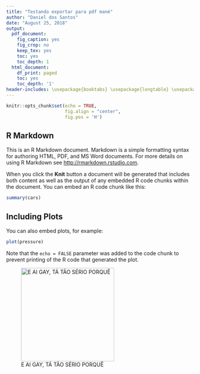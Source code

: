 ```yaml
---
title: "Testando exportar para pdf mané"
author: "Daniel dos Santos"
date: "August 25, 2018"
output:
  pdf_document:
    fig_caption: yes
    fig_crop: no
    keep_tex: yes
    toc: yes
    toc_depth: 1
  html_document:
    df_print: paged
    toc: yes
    toc_depth: '1'
header-includes: \usepackage{booktabs} \usepackage{longtable} \usepackage{array} \usepackage{multirow} \usepackage[table]{xcolor} \usepackage{wrapfig} \usepackage{float} \floatplacement{figure}{H} \usepackage{booktabs} \usepackage{multirow} \usepackage{rotating}
---
```


```r
knitr::opts_chunk$set(echo = TRUE, 
                      fig.align = "center",
                      fig.pos = 'H')
```

## R Markdown

This is an R Markdown document. Markdown is a simple formatting syntax for authoring HTML, PDF, and MS Word documents. For more details on using R Markdown see <http://rmarkdown.rstudio.com>.

When you click the **Knit** button a document will be generated that includes both content as well as the output of any embedded R code chunks within the document. You can embed an R code chunk like this:

```r
summary(cars)
```

## Including Plots

You can also embed plots, for example:

```r
plot(pressure)
```

Note that the `echo = FALSE` parameter was added to the code chunk to prevent printing of the R code that generated the plot.  

\begin{table*}[t]
    \centering
        \begin{tabular}{c c c c c c c c c}
            \toprule
            \midrule
                & & \multicolumn{4}{c}{Sexo}\\ \cmidrule{3-8}
                && \multicolumn{2}{c}{Masculino} & \multicolumn{2}{c}{Feminino}  \\ \cmidrule{3-8}
                && n & \% & n & \% & Total & P-Valor \\ \cmidrule{3-8}
                \multicolumn{1}{c}{\multirow{5}{*}}   &
                \multicolumn{1}{l}{\textbf{SERASA}} &  &  &  &  &  & 0 \\
                \multicolumn{1}{c}{}    &
                \multicolumn{1}{l}{Nao} & &  & 59.0 & 18.0 & 17.3 & 5.8 &  \\
                \multicolumn{1}{c}{}    &
                \multicolumn{1}{l}{Sim}& 0.9 & 66.6 & 16.7 & 10.7 & 5.1  \\
                \multicolumn{1}{c}{}    &
                \multicolumn{1}{l}{Neutral} &1.4 & 16.6 & 70.8 & 8.0 & 3.1  \\
                \multicolumn{1}{c}{}    &   
                \multicolumn{1}{l}{Little positive} &0.3 & 11.2 & 20.0 & 68.0 & .5  \\
                \multicolumn{1}{c}{}    &
                \multicolumn{1}{l}{Positive} & 4.9 & 7.8 & 17.5 & 69.9  \\
            \midrule
            \bottomrule
        \end{tabular}
        \centering
        \caption{Classification results for the valence dimension.}
        \label{tab:sam_count}
\end{table*}

![E AI GAY, TÁ TÃO SÉRIO PORQUÊ](hqdefault.jpg){ width=250px }